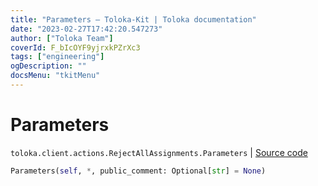```yaml
---
title: "Parameters — Toloka-Kit | Toloka documentation"
date: "2023-02-27T17:42:20.547273"
author: ["Toloka Team"]
coverId: F_bIcOYF9yjrxkPZrXc3
tags: ["engineering"]
ogDescription: ""
docsMenu: "tkitMenu"
---
```


# Parameters
`toloka.client.actions.RejectAllAssignments.Parameters` | [Source code](https://github.com/Toloka/toloka-kit/blob/v1.1.4/src/client/actions.py#L201)

```python
Parameters(self, *, public_comment: Optional[str] = None)
```